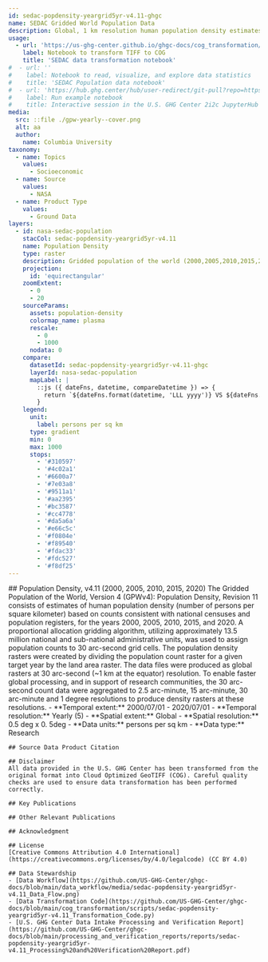 ```yaml
---
id: sedac-popdensity-yeargrid5yr-v4.11-ghgc
name: SEDAC Gridded World Population Data
description: Global, 1 km resolution human population density estimates based on national censuses and population registers, version 4.11
usage:
  - url: 'https://us-ghg-center.github.io/ghgc-docs/cog_transformation/sedac-popdensity-yeargrid5yr-v4.11.html'
    label: Notebook to transform TIFF to COG
    title: 'SEDAC data transformation notebook'
#  - url: ''
#    label: Notebook to read, visualize, and explore data statistics
#    title: 'SEDAC Population data notebook'
#  - url: 'https://hub.ghg.center/hub/user-redirect/git-pull?repo=https%3A%2F%2Fgithub.com%2FUS-GHG-Center%2Fghgc-docs&urlpath=tree%2Fghgc-docs%2Fuser_data_notebooks%2Fsedac-popdensity-yeargrid5yr-v4.11_User_Notebook.ipynb&branch=main'
#    label: Run example notebook
#    title: Interactive session in the U.S. GHG Center 2i2c JupyterHub (requires account)    
media:
  src: ::file ./gpw-yearly--cover.png
  alt: aa
  author:
    name: Columbia University
taxonomy:
  - name: Topics
    values:
      - Socioeconomic
  - name: Source
    values:
      - NASA
  - name: Product Type
    values:
      - Ground Data
layers:
  - id: nasa-sedac-population
    stacCol: sedac-popdensity-yeargrid5yr-v4.11
    name: Population Density
    type: raster
    description: Gridded population of the world (2000,2005,2010,2015,2020)
    projection:
      id: 'equirectangular'
    zoomExtent:
      - 0
      - 20
    sourceParams:
      assets: population-density
      colormap_name: plasma
      rescale:
        - 0
        - 1000
      nodata: 0
    compare:
      datasetId: sedac-popdensity-yeargrid5yr-v4.11-ghgc
      layerId: nasa-sedac-population
      mapLabel: |
        ::js ({ dateFns, datetime, compareDatetime }) => {
          return `${dateFns.format(datetime, 'LLL yyyy')} VS ${dateFns.format(compareDatetime, 'LLL yyyy')}`;
        }
    legend:
      unit:
        label: persons per sq km
      type: gradient
      min: 0
      max: 1000
      stops:
        - '#310597'
        - '#4c02a1'
        - '#6600a7'
        - '#7e03a8'
        - '#9511a1'
        - '#aa2395'
        - '#bc3587'
        - '#cc4778'
        - '#da5a6a'
        - '#e66c5c'
        - '#f0804e'
        - '#f89540'
        - '#fdac33'
        - '#fdc527'
        - '#f8df25'    
---
```


<Block>
  <Prose>
    ## Population Density, v4.11 (2000, 2005, 2010, 2015, 2020)
    The Gridded Population of the World, Version 4 (GPWv4): Population Density, Revision 11 consists of estimates of human population density (number of persons per square kilometer) based on counts consistent with national censuses and population registers, for the years 2000, 2005, 2010, 2015, and 2020. A proportional allocation gridding algorithm, utilizing approximately 13.5 million national and sub-national administrative units, was used to assign population counts to 30 arc-second grid cells. The population density rasters were created by dividing the population count raster for a given target year by the land area raster. The data files were produced as global rasters at 30 arc-second (~1 km at the equator) resolution. To enable faster global processing, and in support of research communities, the 30 arc-second count data were aggregated to 2.5 arc-minute, 15 arc-minute, 30 arc-minute and 1 degree resolutions to produce density rasters at these resolutions.    
    - **Temporal extent:** 2000/07/01 - 2020/07/01 
    - **Temporal resolution:** Yearly (5)   
    - **Spatial extent:** Global    
    - **Spatial resolution:** 0.5 deg x 0. 5deg    
    - **Data units:** persons per sq km     
    - **Data type:** Research
    
    ## Source Data Product Citation
  
    ## Disclaimer
    All data provided in the U.S. GHG Center has been transformed from the original format into Cloud Optimized GeoTIFF (COG). Careful quality checks are used to ensure data transformation has been performed correctly.
 
    ## Key Publications

    ## Other Relevant Publications    
    
    ## Acknowledgment
    
    ## License
    [Creative Commons Attribution 4.0 International](https://creativecommons.org/licenses/by/4.0/legalcode) (CC BY 4.0) 
  
    ## Data Stewardship
    - [Data Workflow](https://github.com/US-GHG-Center/ghgc-docs/blob/main/data_workflow/media/sedac-popdensity-yeargrid5yr-v4.11_Data_Flow.png)
    - [Data Transformation Code](https://github.com/US-GHG-Center/ghgc-docs/blob/main/cog_transformation/scripts/sedac-popdensity-yeargrid5yr-v4.11_Transformation_Code.py)
    - [U.S. GHG Center Data Intake Processing and Verification Report](https://github.com/US-GHG-Center/ghgc-docs/blob/main/processing_and_verification_reports/reports/sedac-popdensity-yeargrid5yr-v4.11_Processing%20and%20Verification%20Report.pdf)
  </Prose>
</Block>